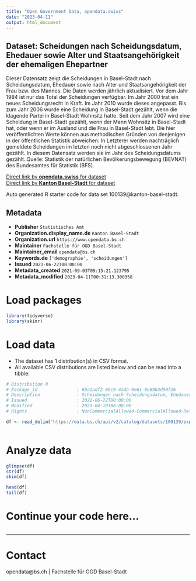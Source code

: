 ```yaml
---
title: "Open Government Data, opendata.swiss"
date: "2023-04-11"
output: html_document
---
```


## Dataset: Scheidungen nach Scheidungsdatum, Ehedauer sowie Alter und Staatsangehörigkeit der ehemaligen Ehepartner

Dieser Datensatz zeigt die Scheidungen in Basel-Stadt nach Scheidungsdatum, Ehedauer sowie nach Alter und Staatsangehörigkeit der Frau bzw. des Mannes. Die Daten werden jährlich aktualisiert. Vor dem Jahr 1984 ist nur das Total der Scheidungen verfügbar. Im Jahr 2000 trat ein neues Scheidungsrecht in Kraft. Im Jahr 2010 wurde dieses angepasst. Bis zum Jahr 2006 wurde eine Scheidung in Basel-Stadt gezählt, wenn die klagende Partei in Basel-Stadt Wohnsitz hatte. Seit dem Jahr 2007 wird eine Scheidung in Basel-Stadt gezählt, wenn der Mann Wohnsitz in Basel-Stadt hat, oder wenn er im Ausland und die Frau in Basel-Stadt lebt. Die hier veröffentlichten Werte können aus methodischen Gründen von denjenigen in der öffentlichen Statistik abweichen: In Letzterer werden nachträglich gemeldete Scheidungen im letzten noch nicht abgeschlossenen Jahr gezählt. In diesem Datensatz werden sie im Jahr des Scheidungsdatums gezählt..Quelle: Statistik der natürlichen Bevölkerungsbewegung (BEVNAT) des Bundesamtes für Statistik (BFS).

[Direct link by **opendata.swiss** for dataset](https://opendata.swiss/de/dataset/scheidungen-nach-scheidungsdatum-ehedauer-sowie-alter-und-staatsangehorigkeit-der-ehemaligen-eh)<br>
[Direct link by **Kanton Basel-Stadt** for dataset](https://data.bs.ch/explore/dataset/100139/)

Auto generated R starter code for data set 100139@kanton-basel-stadt.

## Metadata

- **Publisher** `Statistisches Amt`
- **Organization.display_name.de** `Kanton Basel-Stadt`
- **Organization.url** `https://www.opendata.bs.ch`
- **Maintainer** `Fachstelle für OGD Basel-Stadt`
- **Maintainer_email** `opendata@bs.ch`
- **Keywords.de** `['demographie', 'scheidungen']`
- **Issued** `2021-06-22T00:00:00`
- **Metadata_created** `2021-09-03T09:15:21.123795`
- **Metadata_modified** `2023-04-11T00:31:13.300358`


# Load packages

```r

library(tidyverse)
library(skimr)

```

# Load data

-   The dataset has 1 distribution(s) in CSV format.
-   All available CSV distributions are listed below and can be read into a tibble.

```r

# Distribution 0
# Package_id               : 60a1adf2-09c9-4ada-9e61-0e69b3d90f26
# Description              : Scheidungen nach Scheidungsdatum, Ehedauer sowie Alter und Staatsangehörigkeit der ehemaligen Ehepartner (csv)
# Issued                   : 2021-06-22T00:00:00
# Modified                 : 2023-04-10T00:00:00
# Rights                   : NonCommercialAllowed-CommercialAllowed-ReferenceRequired

df <- read_delim('https://data.bs.ch/api/v2/catalog/datasets/100139/exports/csv')



```

# Analyze data

```r

glimpse(df)
str(df)
skim(df)

head(df)
tail(df)

```

# Continue your code here...

```r

```

------------------------------------------------------------------------

# Contact

opendata@bs.ch | Fachstelle für OGD Basel-Stadt
